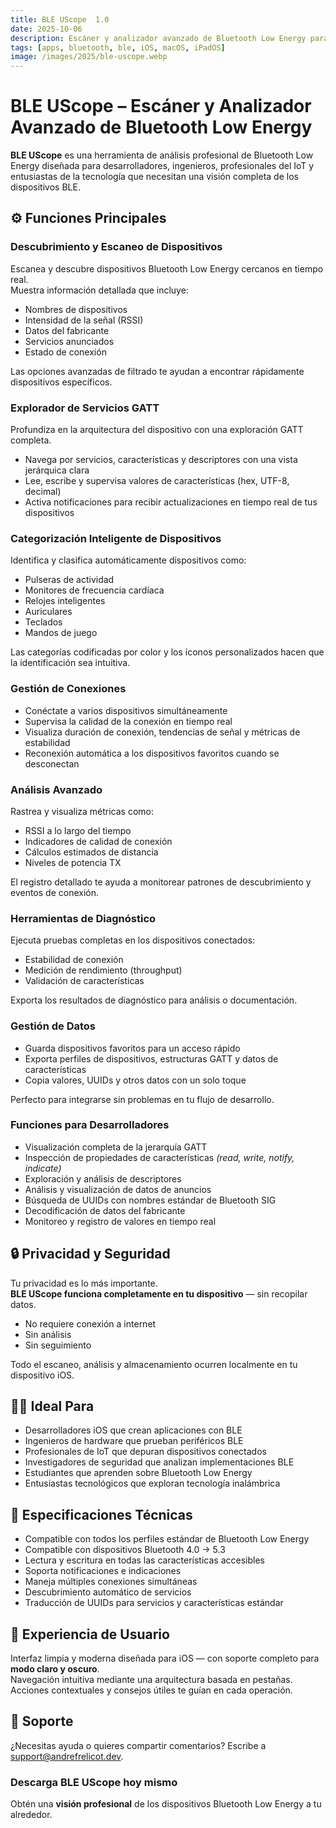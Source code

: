 ```yaml
---
title: BLE UScope  1.0
date: 2025-10-06  
description: Escáner y analizador avanzado de Bluetooth Low Energy para iOS/iPadOS y macOS (Catalyst).  
tags: [apps, bluetooth, ble, iOS, macOS, iPadOS]  
image: /images/2025/ble-uscope.webp
---
```


<ThemeImage
  lightSrc="/images/2025/ble-uscope.webp"
  darkSrc="/images/2025/ble-uscope.webp"
  alt="BLE UScope App Screenshot"
  width={800}
  height={600}
/>

# **BLE UScope – Escáner y Analizador Avanzado de Bluetooth Low Energy**

**BLE UScope** es una herramienta de análisis profesional de Bluetooth Low Energy diseñada para desarrolladores, ingenieros, profesionales del IoT y entusiastas de la tecnología que necesitan una visión completa de los dispositivos BLE.


## ⚙️ Funciones Principales

### **Descubrimiento y Escaneo de Dispositivos**
Escanea y descubre dispositivos Bluetooth Low Energy cercanos en tiempo real.  
Muestra información detallada que incluye:
- Nombres de dispositivos  
- Intensidad de la señal (RSSI)  
- Datos del fabricante  
- Servicios anunciados  
- Estado de conexión  

Las opciones avanzadas de filtrado te ayudan a encontrar rápidamente dispositivos específicos.


### **Explorador de Servicios GATT**
Profundiza en la arquitectura del dispositivo con una exploración GATT completa.  
- Navega por servicios, características y descriptores con una vista jerárquica clara  
- Lee, escribe y supervisa valores de características (hex, UTF-8, decimal)  
- Activa notificaciones para recibir actualizaciones en tiempo real de tus dispositivos  


### **Categorización Inteligente de Dispositivos**
Identifica y clasifica automáticamente dispositivos como:
- Pulseras de actividad  
- Monitores de frecuencia cardíaca  
- Relojes inteligentes  
- Auriculares  
- Teclados  
- Mandos de juego  

Las categorías codificadas por color y los íconos personalizados hacen que la identificación sea intuitiva.


### **Gestión de Conexiones**
- Conéctate a varios dispositivos simultáneamente  
- Supervisa la calidad de la conexión en tiempo real  
- Visualiza duración de conexión, tendencias de señal y métricas de estabilidad  
- Reconexión automática a los dispositivos favoritos cuando se desconectan  


### **Análisis Avanzado**
Rastrea y visualiza métricas como:
- RSSI a lo largo del tiempo  
- Indicadores de calidad de conexión  
- Cálculos estimados de distancia  
- Niveles de potencia TX  

El registro detallado te ayuda a monitorear patrones de descubrimiento y eventos de conexión.


### **Herramientas de Diagnóstico**
Ejecuta pruebas completas en los dispositivos conectados:
- Estabilidad de conexión  
- Medición de rendimiento (throughput)  
- Validación de características  

Exporta los resultados de diagnóstico para análisis o documentación.


### **Gestión de Datos**
- Guarda dispositivos favoritos para un acceso rápido  
- Exporta perfiles de dispositivos, estructuras GATT y datos de características  
- Copia valores, UUIDs y otros datos con un solo toque  

Perfecto para integrarse sin problemas en tu flujo de desarrollo.


### **Funciones para Desarrolladores**
- Visualización completa de la jerarquía GATT  
- Inspección de propiedades de características *(read, write, notify, indicate)*  
- Exploración y análisis de descriptores  
- Análisis y visualización de datos de anuncios  
- Búsqueda de UUIDs con nombres estándar de Bluetooth SIG  
- Decodificación de datos del fabricante  
- Monitoreo y registro de valores en tiempo real  


## 🔒 Privacidad y Seguridad
Tu privacidad es lo más importante.  
**BLE UScope funciona completamente en tu dispositivo** — sin recopilar datos.  
- No requiere conexión a internet  
- Sin análisis  
- Sin seguimiento  

Todo el escaneo, análisis y almacenamiento ocurren localmente en tu dispositivo iOS.


## 👩‍💻 Ideal Para
- Desarrolladores iOS que crean aplicaciones con BLE  
- Ingenieros de hardware que prueban periféricos BLE  
- Profesionales de IoT que depuran dispositivos conectados  
- Investigadores de seguridad que analizan implementaciones BLE  
- Estudiantes que aprenden sobre Bluetooth Low Energy  
- Entusiastas tecnológicos que exploran tecnología inalámbrica  


## 🧠 Especificaciones Técnicas
- Compatible con todos los perfiles estándar de Bluetooth Low Energy  
- Compatible con dispositivos Bluetooth 4.0 → 5.3  
- Lectura y escritura en todas las características accesibles  
- Soporta notificaciones e indicaciones  
- Maneja múltiples conexiones simultáneas  
- Descubrimiento automático de servicios  
- Traducción de UUIDs para servicios y características estándar  


## 🎨 Experiencia de Usuario
Interfaz limpia y moderna diseñada para iOS — con soporte completo para **modo claro y oscuro**.  
Navegación intuitiva mediante una arquitectura basada en pestañas.  
Acciones contextuales y consejos útiles te guían en cada operación.


## 🛟 Soporte
¿Necesitas ayuda o quieres compartir comentarios? Escribe a [support@andrefrelicot.dev](mailto:support@andrefrelicot.dev).


### **Descarga BLE UScope hoy mismo**  
Obtén una **visión profesional** de los dispositivos Bluetooth Low Energy a tu alrededor.

